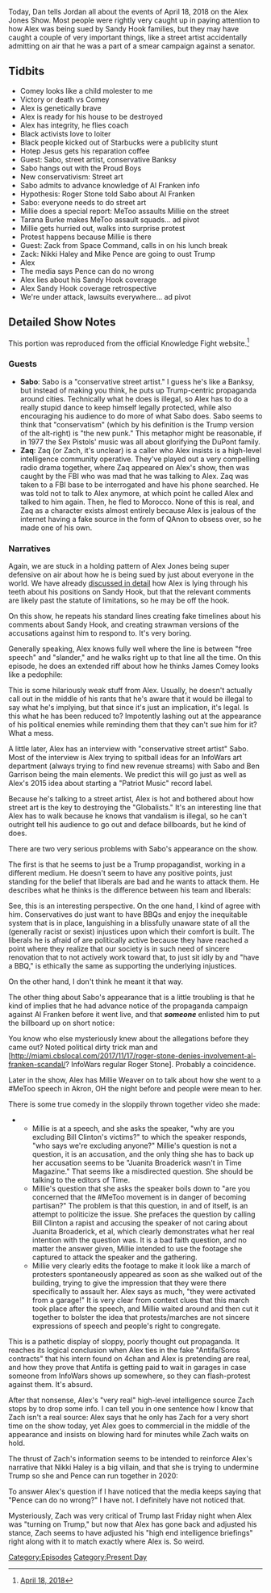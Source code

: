 {{Episode
    | title           = April 18, 2018
    | caption         = [https://knowledgefight.libsyn.com/knowledge-fight-april-18-2018-0 Listen to this episode on Libsyn]
    | episodeNumber   = 152
    | length          = 01:53:29
    | airDate         = April 20, 2018
    | coverageDate    = April 18, 2018
    | episodeType     = [[:Category:Present Day|Present Day]]
    | appearance      = [[James Comey]], [[Hotep Jesus]], [[Sabo]], [[Al Franken]], [[Millie Weaver]], [[Tarana Burke]], [[Zack from Space Command]], [[Nikki Haley]], [[Mike Pence]]
    | previousEpisode = [[151: April 16, 2018]]
    | nextEpisode     = [[153: More Mark Richards Fun]]
}}

{{Stub}}

Today, Dan tells Jordan all about the events of April 18, 2018 on the Alex Jones Show. Most people were rightly very caught up in paying attention to how Alex was being sued by Sandy Hook families, but they may have caught a couple of very important things, like a street artist accidentally admitting on air that he was a part of a smear campaign against a senator.

==Tidbits==

*Comey looks like a child molester to me
*Victory or death vs Comey
*Alex is genetically brave
*Alex is ready for his house to be destroyed
*Alex has integrity, he flies coach
*Black activists love to loiter
*Black people kicked out of Starbucks were a publicity stunt
*Hotep Jesus gets his reparation coffee
*Guest: Sabo, street artist, conservative Banksy
*Sabo hangs out with the Proud Boys
*New conservativism: Street art
*Sabo admits to advance knowledge of Al Franken info
*Hypothesis: Roger Stone told Sabo about Al Franken
*Sabo: everyone needs to do street art
*Millie does a special report: MeToo assaults Millie on the street
*Tarana Burke makes MeToo assault squads... ad pivot
*Millie gets hurried out, walks into surprise protest
*Protest happens because Millie is there
*Guest: Zack from Space Command, calls in on his lunch break
*Zack: Nikki Haley and Mike Pence are going to oust Trump
*Alex
*The media says Pence can do no wrong
*Alex lies about his Sandy Hook coverage
*Alex Sandy Hook coverage retrospective
*We're under attack, lawsuits everywhere... ad pivot

==Detailed Show Notes==

This portion was reproduced from the official Knowledge Fight website.<ref>[https://knowledgefight.com/the-past/2018/4/18/april-18-2018 April 18, 2018]</ref>

===Guests===

*'''Sabo''': Sabo is a "conservative street artist." I guess he's like a Banksy, but instead of making you think, he puts up Trump-centric propaganda around cities. Technically what he does is illegal, so Alex has to do a really stupid dance to keep himself legally protected, while also encouraging his audience to do more of what Sabo does. Sabo seems to think that "conservatism" (which by his definition is the Trump version of the alt-right) is "the new punk." This metaphor might be reasonable, if in 1977 the Sex Pistols' music was all about glorifying the DuPont family.
*'''Zaq''': Zaq (or Zach, it's unclear) is a caller who Alex insists is a high-level intelligence community operative. They've played out a very compelling radio drama together, where Zaq appeared on Alex's show, then was caught by the FBI who was mad that he was talking to Alex. Zaq was taken to a FBI base to be interrogated and have his phone searched. He was told not to talk to Alex anymore, at which point he called Alex and talked to him again. Then, he fled to Morocco. None of this is real, and Zaq as a character exists almost entirely because Alex is jealous of the internet having a fake source in the form of QAnon to obsess over, so he made one of his own.

===Narratives===

Again, we are stuck in a holding pattern of Alex Jones being super defensive on air about how he is being sued by just about everyone in the world. We have already [https://knowledgefight.com/business/2018/4/18/alex-jones-self-defense-about-sandy-hook-is-bullshit discussed in detail] how Alex is lying through his teeth about his positions on Sandy Hook, but that the relevant comments are likely past the statute of limitations, so he may be off the hook.

On this show, he repeats his standard lines creating fake timelines about his comments about Sandy Hook, and creating strawman versions of the accusations against him to respond to. It's very boring.

Generally speaking, Alex knows fully well where the line is between "free speech" and "slander," and he walks right up to that line all the time. On this episode, he does an extended riff about how he thinks James Comey looks like a pedophile:

This is some hilariously weak stuff from Alex. Usually, he doesn't actually call out in the middle of his rants that he's aware that it would be illegal to say what he's implying, but that since it's just an implication, it's legal. Is this what he has been reduced to? Impotently lashing out at the appearance of his political enemies while reminding them that they can't sue him for it? What a mess.

A little later, Alex has an interview with "conservative street artist" Sabo. Most of the interview is Alex trying to spitball ideas for an InfoWars art department (always trying to find new revenue streams) with Sabo and Ben Garrison being the main elements. We predict this will go just as well as Alex's 2015 idea about starting a "Patriot Music" record label.

Because he's talking to a street artist, Alex is hot and bothered about how street art is the key to destroying the "Globalists." It's an interesting line that Alex has to walk because he knows that vandalism is illegal, so he can't outright tell his audience to go out and deface billboards, but he kind of does.

There are two very serious problems with Sabo's appearance on the show.

The first is that he seems to just be a Trump propagandist, working in a different medium. He doesn't seem to have any positive points, just standing for the belief that liberals are bad and he wants to attack them. He describes what he thinks is the difference between his team and liberals:

See, this is an interesting perspective. On the one hand, I kind of agree with him. Conservatives do just want to have BBQs and enjoy the inequitable system that is in place, languishing in a blissfully unaware state of all the (generally racist or sexist) injustices upon which their comfort is built. The liberals he is afraid of are politically active because they have reached a point where they realize that our society is in such need of sincere renovation that to not actively work toward that, to just sit idly by and "have a BBQ," is ethically the same as supporting the underlying injustices.

On the other hand, I don't think he meant it that way.

The other thing about Sabo's appearance that is a little troubling is that he kind of implies that he had advance notice of the propaganda campaign against Al Franken before it went live, and that '''''someone''''' enlisted him to put the billboard up on short notice:

You know who else mysteriously knew about the allegations before they came out? Noted political dirty trick man and [http://miami.cbslocal.com/2017/11/17/roger-stone-denies-involvement-al-franken-scandal/? InfoWars regular Roger Stone]. Probably a coincidence.

Later in the show, Alex has Millie Weaver on to talk about how she went to a #MeToo speech in Akron, OH the night before and people were mean to her.

There is some true comedy in the sloppily thrown together video she made:

**Millie is at a speech, and she asks the speaker, "why are you excluding Bill Clinton's victims?" to which the speaker responds, "who says we're excluding anyone?" Millie's question is not a question, it is an accusation, and the only thing she has to back up her accusation seems to be "Juanita Broaderick wasn't in Time Magazine." That seems like a misdirected question. She should be talking to the editors of Time.
**Millie's question that she asks the speaker boils down to "are you concerned that the #MeToo movement is in danger of becoming partisan?" The problem is that this question, in and of itself, is an attempt to politicize the issue. She prefaces the question by calling Bill Clinton a rapist and accusing the speaker of not caring about Juanita Broaderick, et al, which clearly demonstrates what her real intention with the question was. It is a bad faith question, and no matter the answer given, Millie intended to use the footage she captured to attack the speaker and the gathering.
**Millie very clearly edits the footage to make it look like a march of protesters spontaneously appeared as soon as she walked out of the building, trying to give the impression that they were there specifically to assault her. Alex says as much, "they were activated from a garage!" It is very clear from context clues that this march took place after the speech, and Millie waited around and then cut it together to bolster the idea that protests/marches are not sincere expressions of speech and people's right to congregate.

This is a pathetic display of sloppy, poorly thought out propaganda. It reaches its logical conclusion when Alex ties in the fake "Antifa/Soros contracts" that his intern found on 4chan and Alex is pretending are real, and how they prove that Antifa is getting paid to wait in garages in case someone from InfoWars shows up somewhere, so they can flash-protest against them. It's absurd.

After that nonsense, Alex's "very real" high-level intelligence source Zach stops by to drop some info. I can tell you in one sentence how I know that Zach isn't a real source: Alex says that he only has Zach for a very short time on the show today, yet Alex goes to commercial in the middle of the appearance and insists on blowing hard for minutes while Zach waits on hold.

The thrust of Zach's information seems to be intended to reinforce Alex's narrative that Nikki Haley is a big villain, and that she is trying to undermine Trump so she and Pence can run together in 2020:

To answer Alex's question if I have noticed that the media keeps saying that "Pence can do no wrong?" I have not. I definitely have not noticed that.

Mysteriously, Zach was very critical of Trump last Friday night when Alex was "turning on Trump," but now that Alex has gone back and adjusted his stance, Zach seems to have adjusted his "high end intelligence briefings" right along with it to match exactly where Alex is. So weird.

[[Category:Episodes]]
[[Category:Present Day]]